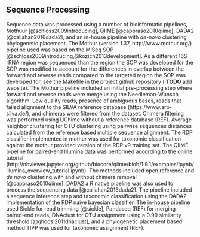## Sequence Processing
Sequence data was processed using a number of bioinformatic pipelines, Mothuur [@schloss2009introducing], QIIME [@caporaso2010qiime], DADA2 [@callahan2016dada2], and an in-house pipeline with _de-novo_ clustering phylogenetic placement.
The Mothur (version 1.37, http://www.mothur.org/) pipeline used was based on the MiSeq SOP [@schloss2009introducing,@kozich2013development].
As a different 16S rRNA region was sequenced than the region the SOP was developed for the SOP was modified to account for the differences in overlap between the forward and reverse reads compared to the targeted region the SOP was developed for, see the Makefile in the project github repository ( __TODO__ add website).
The Mothur pipeline included an initial pre-processing step where forward and reverse reads were merge using the Needleman-Wunsch algorithm.
Low quality reads, presence of ambiguous bases, reads that failed alignment to the SILVA reference database (https://www.arb-silva.de/), and chimeras were filtered from the dataset.
Chimera filtering was performed using UChime without a reference database (REF).
Average neighbor clustering for OTU clustering using pairwise sequences distances calculated from the reference based multiple sequence alignment.
The RDP classifier implemented in mothur was used for taxonomic classification against the mothur provided version of the RDP v9 training set.
The QIIME pipeline for paired-end Illumina data was performed according to the online tutorial (http://nbviewer.jupyter.org/github/biocore/qiime/blob/1.9.1/examples/ipynb/illumina_overview_tutorial.ipynb).
The methods included open reference and _de novo_ clustering with and without chimera removal [@caporaso2010qiime].
DADA2 a R native pipeline was also used to process the sequencing data [@callahan2016dada2].
The pipeline included a sequence inference step and taxonomic classification using the DADA2 implementation of the RDP naive bayesian classifier.
The in-house pipeline used Sickle for read trimming [@sickle], Pandaseq (REF) for merging paired-end reads, DNAclust for OTU assignment using a 0.99 similarity threshold [@ghodsi2011dnaclust], and a phylogenetic placement based method TIPP was used for taxonomic assignment (REF).  
